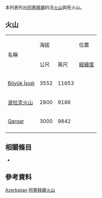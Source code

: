  
<!--This list is split from its main article where many elevations are incorrect-->
{{GeoGroupTemplate}}
{{seealso|火山列表}}
本列表列出[[阿塞拜疆|阿塞拜疆]]的活[[火山|火山]]與死火山。

== 火山 ==
{| border="1" cellpadding="1" cellspacing="0" 
|- align="center" bgcolor="cccccc"
| rowspan="2"|名稱 ||colspan ="2"| 海拔 || 位置  ||rowspan="2"| 最近爆發
|- align="center" bgcolor="cccccc"
| 公尺||英尺||[[經緯度|經緯度]]
|- align="right"
| align="left" |[[Mets_Ishkhanasar|Böyük İşıqlı]] || 3552 || 11653 || {{coord|39.58|N|46.17|E|type:mountain|name=Mets Ishkhanasar}} || -
|- align="right"
| align="left" |[[波拉克火山|波拉克火山]] || 2800 || 9186 || {{coord|40.02|N|45.78|E|type:mountain|name=Porak}} || 778 BC
|- align="right"
| align="left" |[[Tskhouk-Karckar|Qarqar]] || 3000 || 9842 || {{coord|39.73|N|46.02|E|type:mountain|name=Tskhouk-Karckar}} || 3000 BC
|- align="right"
|}

== 相關條目 ==
* {{tsl|en|List of mountains in Azerbaijan|阿塞拜疆山峰列表}}

== 參考資料 ==
{{Reflist}}
{{Global Volcanism Program}}

[[Category:火山列表|Azerbaijan]]
[[Category:阿塞拜疆火山|]]